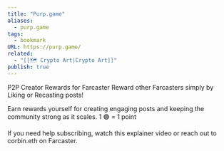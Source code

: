 ```yaml
---
title: "Purp.game"
aliases:
  - purp.game
tags:
  - bookmark
URL: https://purp.game/
related:
  - "[[🗺️ Crypto Art|Crypto Art]]"
publish: true
---
```




P2P Creator Rewards for Farcaster
Reward other Farcasters simply by Liking or Recasting posts!

Earn rewards yourself for creating engaging posts and keeping the community strong as it scales. 1 🟣 = 1 point

If you need help subscribing, watch this explainer video or reach out to corbin.eth on Farcaster.